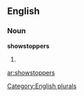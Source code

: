 ==English==

===Noun===
'''showstoppers'''

# {{plural of|[[showstopper]]}}

[[Category:English plurals]]

[[ar:showstoppers]]